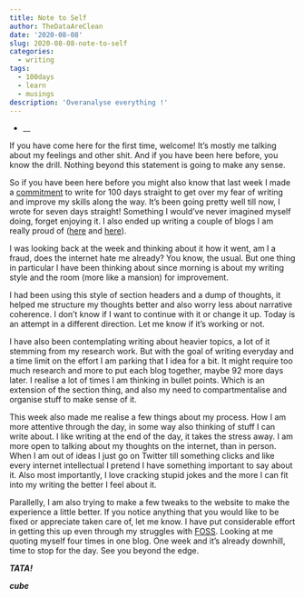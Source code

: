 ```yaml
---
title: Note to Self
author: TheDataAreClean
date: '2020-08-08'
slug: 2020-08-08-note-to-self
categories:
  - writing
tags:
  - 100days
  - learn
  - musings
description: 'Overanalyse everything !'
---
```


* __

If you have come here for the first time, welcome! It's mostly me talking about my feelings and other shit. And if you have been here before, you know the drill. Nothing beyond this statement is going to make any sense. 

So if you have been here before you might also know that last week I made a [commitment](https://thedataareclean.com/blog/2020-08-01-manifesto/){target="_blank"} to write for 100 days straight to get over my fear of writing and improve my skills along the way. It's been going pretty well till now, I wrote for seven days straight! Something I would've never imagined myself doing, forget enjoying it. I also ended up writing a couple of blogs I am really proud of ([here](https://thedataareclean.com/blog/2020-08-05-data-suite/){target="_blank"} and [here](https://thedataareclean.com/blog/2020-08-07-saving-private-data/){target="_blank"}). 

I was looking back at the week and thinking about it how it went, am I a fraud, does the internet hate me already? You know, the usual. But one thing in particular I have been thinking about since morning is about my writing style and the room (more like a mansion) for improvement. 

I had been using this style of section headers and a dump of thoughts, it helped me structure my thoughts better and also worry less about narrative coherence. I don't know if I want to continue with it or change it up. Today is an attempt in a different direction. Let me know if it's working or not.

I have also been contemplating writing about heavier topics, a lot of it stemming from my research work. But with the goal of writing everyday and a time limit on the effort I am parking that I idea for a bit. It might require too much research and more to put each blog together, maybe 92 more days later. I realise a lot of times I am thinking in bullet points. Which is an extension of the section thing, and also my need to compartmentalise and organise stuff to make sense of it.

This week also made me realise a few things about my process. How I am more attentive through the day, in some way also thinking of stuff I can write about. I like writing at the end of the day, it takes the stress away. I am more open to talking about my thoughts on the internet, than in person. When I am out of ideas I just go on Twitter till something clicks and like every internet intellectual I pretend I have something important to say about it. Also most importantly, I love cracking stupid jokes and the more I can fit into my writing the better I feel about it.

Parallelly, I am also trying to make a few tweaks to the website to make the experience a little better. If you notice anything that you would like to be fixed or appreciate taken care of, let me know. I have put considerable effort in getting this up even through my struggles with [FOSS](https://thedataareclean.com/blog/2020-08-03-foss-struggles/). Looking at me quoting myself four times in one blog. One week and it's already downhill, time to stop for the day. See you beyond the edge.

**_TATA!_**

**_cube_**